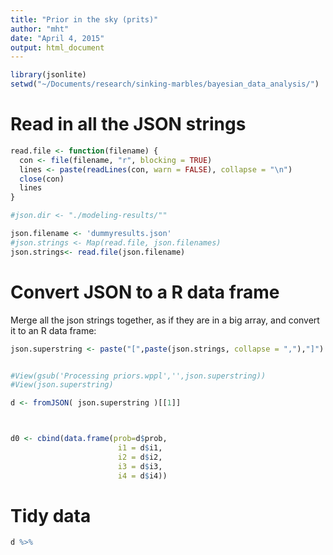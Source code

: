 ```yaml
---
title: "Prior in the sky (prits)"
author: "mht"
date: "April 4, 2015"
output: html_document
---
```



```r
library(jsonlite)
setwd("~/Documents/research/sinking-marbles/bayesian_data_analysis/")
```

# Read in all the JSON strings

```r
read.file <- function(filename) {
  con <- file(filename, "r", blocking = TRUE)
  lines <- paste(readLines(con, warn = FALSE), collapse = "\n")
  close(con)
  lines
}

#json.dir <- "./modeling-results/""

json.filename <- 'dummyresults.json'
#json.strings <- Map(read.file, json.filenames)
json.strings<- read.file(json.filename)
```

# Convert JSON to a R data frame

Merge all the json strings together, as if they are in a big array, and convert it to an R data frame:

```r
json.superstring <- paste("[",paste(json.strings, collapse = ","),"]")


#View(gsub('Processing priors.wppl','',json.superstring))
#View(json.superstring)

d <- fromJSON( json.superstring )[[1]]



d0 <- cbind(data.frame(prob=d$prob,
                        i1 = d$i1,
                        i2 = d$i2, 
                        i3 = d$i3,
                        i4 = d$i4))

```

# Tidy data

```r
d %>% 

```